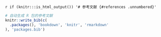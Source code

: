 `r if (knitr:::is_html_output()) '# 参考文献 {#references .unnumbered}'`

```r
# 自动生成 R 包的参考文献
knitr::write_bib(c(
  .packages(), 'bookdown', 'knitr', 'rmarkdown'
), 'packages.bib')
```

